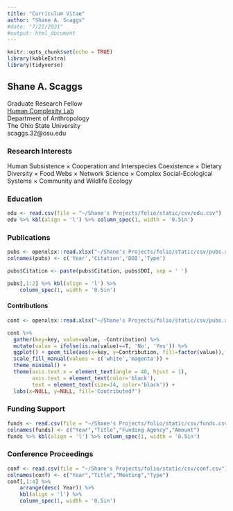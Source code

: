 ```yaml
---
title: "Curriculum Vitae"
author: "Shane A. Scaggs"
#date: "7/22/2021"
#output: html_document
---
```


```r
knitr::opts_chunk$set(echo = TRUE)
library(kableExtra)
library(tidyverse)
```

## Shane A. Scaggs
<p style="text-align: left;">
Graduate Research Fellow<br>
[Human Complexity Lab](https://u.osu.edu/hclab/)<br>
Department of Anthropology<br>
The Ohio State University<br>
scaggs.32@osu.edu</p>

### Research Interests 

Human Subsistence $\times$ Cooperation and Interspecies Coexistence $\times$ Dietary Diversity $\times$ Food Webs $\times$ Network Science $\times$ Complex Social-Ecological Systems $\times$ Community and Wildlife Ecology  

### Education

```r
edu <- read.csv(file = "~/Shane's Projects/folio/static/csv/edu.csv")
edu %>% kbl(align = 'l') %>% column_spec(1, width = '0.5in')
```

### Publications

```r
pubs <- openxlsx::read.xlsx("~/Shane's Projects/folio/static/csv/pubs.xlsx", sheet=1)
colnames(pubs) <- c('Year','Citation','DOI','Type')

pubs$Citation <- paste(pubs$Citation, pubs$DOI, sep = ' ')

pubs[,1:2] %>% kbl(align = 'l') %>%
    column_spec(1, width = '0.5in')

```

#### Contributions

```r
cont <- openxlsx::read.xlsx("~/Shane's Projects/folio/static/csv/pubs.xlsx", sheet=2)

cont %>% 
  gather(key=key, value=value, -Contribution) %>%
  mutate(value = ifelse(is.na(value)==T, 'No', 'Yes')) %>%
  ggplot() + geom_tile(aes(x=key, y=Contribution, fill=factor(value)), color='black',size=1) + 
  scale_fill_manual(values = c('white','magenta')) +
  theme_minimal() + 
  theme(axis.text.x = element_text(angle = 40, hjust = 1), 
        axis.text = element_text(color='black'),
        text = element_text(size=14, color='black')) + 
  labs(x=NULL, y=NULL, fill='Contributed?') 
```


### Funding Support

```r
funds <- read.csv(file = "~/Shane's Projects/folio/static/csv/funds.csv")
colnames(funds) <- c("Year","Title","Funding Agency","Amount")
funds %>% kbl(align = 'l') %>% column_spec(1, width = '0.5in')
```

### Conference Proceedings 

```r
conf <- read.csv(file = "~/Shane's Projects/folio/static/csv/conf.csv")
colnames(conf) <- c("Year","Title","Meeting","Type")
conf[,1:4] %>% 
    arrange(desc( Year)) %>%
    kbl(align = 'l') %>% 
    column_spec(1, width = '0.5in')

```

